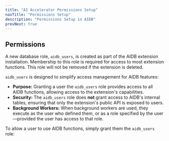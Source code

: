 ```yaml
---
title: "AI Accelerator Permissions Setup"
navTitle: "Permissions Setup"
description: "Permissions Setup in AIDB"
prevNext: true
---
```

## Permissions

A new database role, `aidb_users`, is created as part of the AIDB extension installation. Membership to this role is required for access to most extension functions. This role will not be removed if the extension is deleted.

`aidb_users` is designed to simplify access management for AIDB features:

- **Purpose:** Granting a user the `aidb_users` role provides access to all AIDB functions, allowing access to the extension's capabilities.
- **Security:** The `aidb_users` role does **not** grant access to AIDB's internal tables, ensuring that only the extension's public API is exposed to users.
- **Background Workers:** When background workers are used, they execute as the user who defined them, or as a role specified by the user—provided the user has access to that role.

To allow a user to use AIDB functions, simply grant them the `aidb_users` role:
